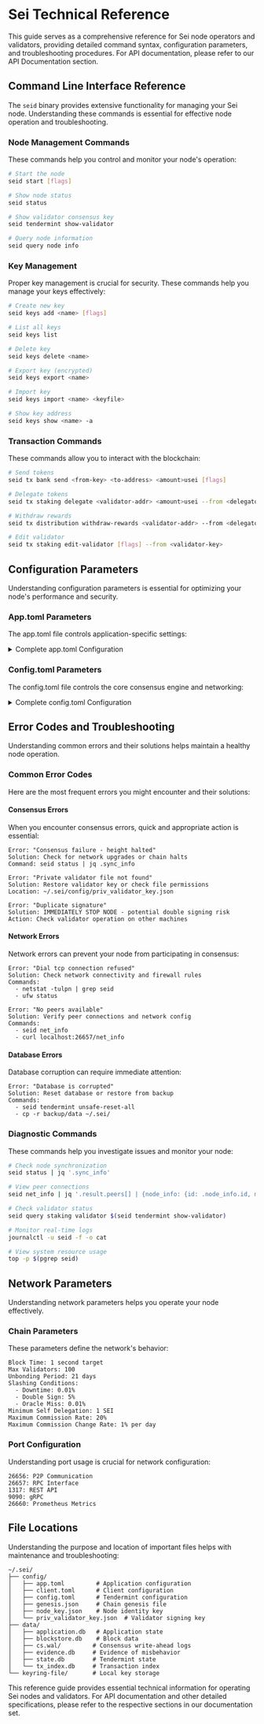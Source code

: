 # Sei Technical Reference

This guide serves as a comprehensive reference for Sei node operators and
validators, providing detailed command syntax, configuration parameters, and
troubleshooting procedures. For API documentation, please refer to our API
Documentation section.

## Command Line Interface Reference

The `seid` binary provides extensive functionality for managing your Sei node.
Understanding these commands is essential for effective node operation and
troubleshooting.

### Node Management Commands

These commands help you control and monitor your node's operation:

```bash
# Start the node
seid start [flags]

# Show node status
seid status

# Show validator consensus key
seid tendermint show-validator

# Query node information
seid query node info
```

### Key Management

Proper key management is crucial for security. These commands help you manage
your keys effectively:

```bash
# Create new key
seid keys add <name> [flags]

# List all keys
seid keys list

# Delete key
seid keys delete <name>

# Export key (encrypted)
seid keys export <name>

# Import key
seid keys import <name> <keyfile>

# Show key address
seid keys show <name> -a
```

### Transaction Commands

These commands allow you to interact with the blockchain:

```bash
# Send tokens
seid tx bank send <from-key> <to-address> <amount>usei [flags]

# Delegate tokens
seid tx staking delegate <validator-addr> <amount>usei --from <delegator-key>

# Withdraw rewards
seid tx distribution withdraw-rewards <validator-addr> --from <delegator-key>

# Edit validator
seid tx staking edit-validator [flags] --from <validator-key>
```

## Configuration Parameters

Understanding configuration parameters is essential for optimizing your node's
performance and security.

### App.toml Parameters

The app.toml file controls application-specific settings:

<details>
<summary>Complete app.toml Configuration</summary>

```toml
# Minimum gas prices for transaction acceptance
minimum-gas-prices = "0.01usei"

# API configuration
[api]
enable = true
swagger = true
address = "tcp://0.0.0.0:1317"
max-open-connections = 1000

# State sync configuration
[state-sync]
snapshot-interval = 1000
snapshot-keep-recent = 2

# Memory management
[mempool]
size = 5000
max-txs-bytes = 1073741824
cache-size = 10000

# State store configuration
[state-store]
ss-enable = true
ss-backend = "pebbledb"
ss-keep-recent = 100000
ss-prune-interval = 600
```

</details>

### Config.toml Parameters

The config.toml file controls the core consensus engine and networking:

<details>
<summary>Complete config.toml Configuration</summary>

```toml
# P2P Configuration
[p2p]
laddr = "tcp://0.0.0.0:26656"
external_address = ""
seeds = ""
persistent_peers = ""
upnp = false
max_num_inbound_peers = 40
max_num_outbound_peers = 10
allowed_pools = ""
max_packet_msg_payload_size = 10240
handshake_timeout = "20s"
dial_timeout = "3s"

# RPC Configuration
[rpc]
laddr = "tcp://0.0.0.0:26657"
cors_allowed_origins = []
cors_allowed_methods = ["HEAD", "GET", "POST"]
cors_allowed_headers = ["Origin", "Accept", "Content-Type", "X-Requested-With", "X-Server-Time"]
max_open_connections = 900
timeout_broadcast_tx_commit = "10s"

# Consensus Configuration
[consensus]
wal_file = "data/cs.wal/wal"
timeout_propose = "3s"
timeout_propose_delta = "500ms"
timeout_prevote = "1s"
timeout_prevote_delta = "500ms"
timeout_precommit = "1s"
timeout_precommit_delta = "500ms"
timeout_commit = "1s"
double_sign_check_height = 0
```

</details>

## Error Codes and Troubleshooting

Understanding common errors and their solutions helps maintain a healthy node
operation.

### Common Error Codes

Here are the most frequent errors you might encounter and their solutions:

#### Consensus Errors

When you encounter consensus errors, quick and appropriate action is essential:

```text
Error: "Consensus failure - height halted"
Solution: Check for network upgrades or chain halts
Command: seid status | jq .sync_info

Error: "Private validator file not found"
Solution: Restore validator key or check file permissions
Location: ~/.sei/config/priv_validator_key.json

Error: "Duplicate signature"
Solution: IMMEDIATELY STOP NODE - potential double signing risk
Action: Check validator operation on other machines
```

#### Network Errors

Network errors can prevent your node from participating in consensus:

```text
Error: "Dial tcp connection refused"
Solution: Check network connectivity and firewall rules
Commands:
  - netstat -tulpn | grep seid
  - ufw status

Error: "No peers available"
Solution: Verify peer connections and network config
Commands:
  - seid net_info
  - curl localhost:26657/net_info
```

#### Database Errors

Database corruption can require immediate attention:

```text
Error: "Database is corrupted"
Solution: Reset database or restore from backup
Commands:
  - seid tendermint unsafe-reset-all
  - cp -r backup/data ~/.sei/
```

### Diagnostic Commands

These commands help you investigate issues and monitor your node:

```bash
# Check node synchronization
seid status | jq '.sync_info'

# View peer connections
seid net_info | jq '.result.peers[] | {node_info: {id: .node_info.id, moniker: .node_info.moniker}}'

# Check validator status
seid query staking validator $(seid tendermint show-validator)

# Monitor real-time logs
journalctl -u seid -f -o cat

# View system resource usage
top -p $(pgrep seid)
```

## Network Parameters

Understanding network parameters helps you operate your node effectively.

### Chain Parameters

These parameters define the network's behavior:

```text
Block Time: 1 second target
Max Validators: 100
Unbonding Period: 21 days
Slashing Conditions:
  - Downtime: 0.01%
  - Double Sign: 5%
  - Oracle Miss: 0.01%
Minimum Self Delegation: 1 SEI
Maximum Commission Rate: 20%
Maximum Commission Change Rate: 1% per day
```

### Port Configuration

Understanding port usage is crucial for network configuration:

```text
26656: P2P Communication
26657: RPC Interface
1317: REST API
9090: gRPC
26660: Prometheus Metrics
```

## File Locations

Understanding the purpose and location of important files helps with maintenance
and troubleshooting:

```text
~/.sei/
├── config/
│   ├── app.toml         # Application configuration
│   ├── client.toml      # Client configuration
│   ├── config.toml      # Tendermint configuration
│   ├── genesis.json     # Chain genesis file
│   ├── node_key.json    # Node identity key
│   └── priv_validator_key.json  # Validator signing key
├── data/
│   ├── application.db   # Application state
│   ├── blockstore.db    # Block data
│   ├── cs.wal/         # Consensus write-ahead logs
│   ├── evidence.db     # Evidence of misbehavior
│   ├── state.db        # Tendermint state
│   └── tx_index.db     # Transaction index
└── keyring-file/       # Local key storage
```

This reference guide provides essential technical information for operating Sei
nodes and validators. For API documentation and other detailed specifications,
please refer to the respective sections in our documentation set.
